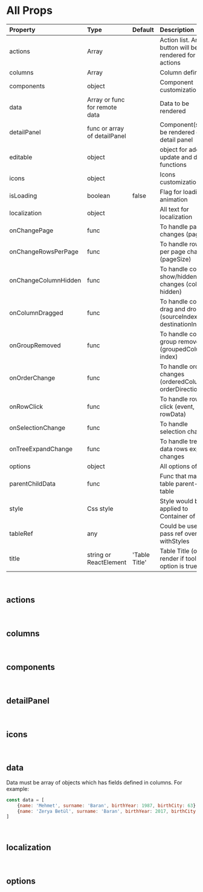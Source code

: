 

# All Props

| Property              | Type                            | Default           | Description                                                       |
|:----------------------|:--------------------------------|:------------------|:------------------------------------------------------------------|
| actions               | Array                           |                   | Action list. An icon button will be rendered for each actions     |
| columns               | Array                           |                   | Column definitions                                                |
| components            | object                          |                   | Component customization                                           |
| data                  | Array or func for remote data   |                   | Data to be rendered                                               |
| detailPanel           | func or array of detailPanel    |                   | Component(s) to be rendered on detail panel                       |
| editable              | object                          |                   | object for add, update and delete functions                       |
| icons                 | object                          |                   | Icons customization                                               |
| isLoading             | boolean                         | false             | Flag for loading animation                                        |
| localization          | object                          |                   | All text for localization                                         |
| onChangePage          | func                            |                   | To handle page changes (page)                                     |
| onChangeRowsPerPage   | func                            |                   | To handle rows per page changes (pageSize)                        |
| onChangeColumnHidden  | func                            |                   | To handle column show/hidden changes (column, hidden)             |
| onColumnDragged  	    | func                            |                   | To handle column drag and drops (sourceIndex, destinationIndex)   |
| onGroupRemoved  	    | func                            |                   | To handle column group removed (groupedColumn, index)             |
| onOrderChange         | func                            |                   | To handle order changes (orderedColumnId, orderDirection)         |
| onRowClick            | func                            |                   | To handle row click (event, rowData)                              |
| onSelectionChange     | func                            |                   | To handle selection changes                                       |
| onTreeExpandChange    | func                            |                   | To handle tree data rows expand changes                           |
| options               | object                          |                   | All options of table                                              |
| parentChildData       | func                            |                   | Func that makes table parent-child table                          |
| style                 | Css style                       |                   | Style would be applied to Container of table                      |
| tableRef              | any                             |                   | Could be use to pass ref over withStyles                          |
| title                 | string or ReactElement          | 'Table Title'     | Table Title (only render if toolbar option is true                |

<br/>

## actions

<Actions/><br/>

## columns

<Columns/><br/>

## components

<Components/><br/>

## detailPanel

<DetailPanel/><br/>

## icons

<Icons/><br/>

## data

Data must be array of objects which has fields defined in columns. For example:

```js
const data = [
    {name: 'Mehmet', surname: 'Baran', birthYear: 1987, birthCity: 63},
    {name: 'Zerya Betül', surname: 'Baran', birthYear: 2017, birthCity: 34},
]

```

<br/>

## localization

<Localization/><br/>

## options

<Options/><br/>

